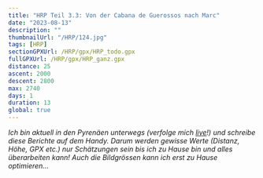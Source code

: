 ```yaml
---
title: "HRP Teil 3.3: Von der Cabana de Guerossos nach Marc"
date: "2023-08-13"
description: ""
thumbnailUrl: "/HRP/124.jpg"
tags: [HRP]
sectionGPXUrl: /HRP/gpx/HRP_todo.gpx
fullGPXUrl: /HRP/gpx/HRP_ganz.gpx
distance: 25
ascent: 2000
descent: 2800
max: 2740
days: 1
duration: 13
global: true
---
```


*Ich bin aktuell in den Pyrenäen unterwegs (verfolge mich <a href="/live">live</a>!) und schreibe diese Berichte auf dem Handy. Darum werden gewisse Werte (Distanz, Höhe, GPX etc.) nur Schätzungen sein bis ich zu Hause bin und alles überarbeiten kann! Auch die Bildgrössen kann ich erst zu Hause optimieren...*



<Img imageUrl="/HRP/121.jpg" description="" />
<Img imageUrl="/HRP/122.jpg" description="" />
<Img imageUrl="/HRP/123.jpg" description="" />
<Img imageUrl="/HRP/124.jpg" description="" />
<Img imageUrl="/HRP/125.jpg" description="" />
